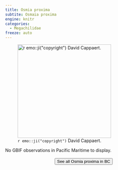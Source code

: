 ```yaml
---
title: Osmia proxima
subtite: Osmaia proxima
engine: knitr
categories:
  - Megachilidae
freeze: auto
---
```

![`r emo::ji("copyright")` David Cappaert.](https://inaturalist-open-data.s3.amazonaws.com/photos/336409860/large.jpg){height=300}



No GBIF observations in Pacific Maritime to display.
<br><br>
<center>


<a href="https://inaturalist.ca/observations?place_id=any&subview=map&taxon_id=198853"><button type="button" class="btn btn-secondary">See all Osmia proxima in BC <i class="fa-solid fa-arrow-up-right-from-square"></i> </button></a>
</center>
